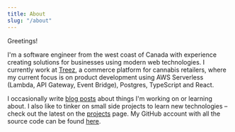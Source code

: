 ```yaml
---
title: About
slug: "/about"
---
```


Greetings!

I'm a software engineer from the west coast of Canada with experience creating solutions for businesses using modern web technologies. I currently work at [Treez](https://www.treez.io/), a commerce platform for cannabis retailers, where my current focus is on product development using AWS Serverless (Lambda, API Gateway, Event Bridge), Postgres, TypeScript and React.

I occasionally write [blog posts](/blog) about things I'm working on or learning about. I also like to tinker on small side projects to learn new technologies – check out the latest on the [projects](/projects) page. My GitHub account with all the source code can be found [here](https://github.com/a-bishop).
